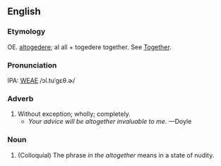 ==English==
===Etymology===
OE. [[altogedere]]; al all + togedere together.  See [[Together]].

===Pronunciation===
IPA: [[WEAE]] /ɔl.tuˈgɛθ.ɚ/

===Adverb===
# Without exception; wholly; completely.
#* ''Your advice will be altogether invaluable to me.'' &mdash;Doyle
<!-- some material copied from Webster's Revised Unabridged Dictionary (1913) -->

===Noun===
# (Colloquial) The phrase ''in the altogether'' means in a state of nudity.